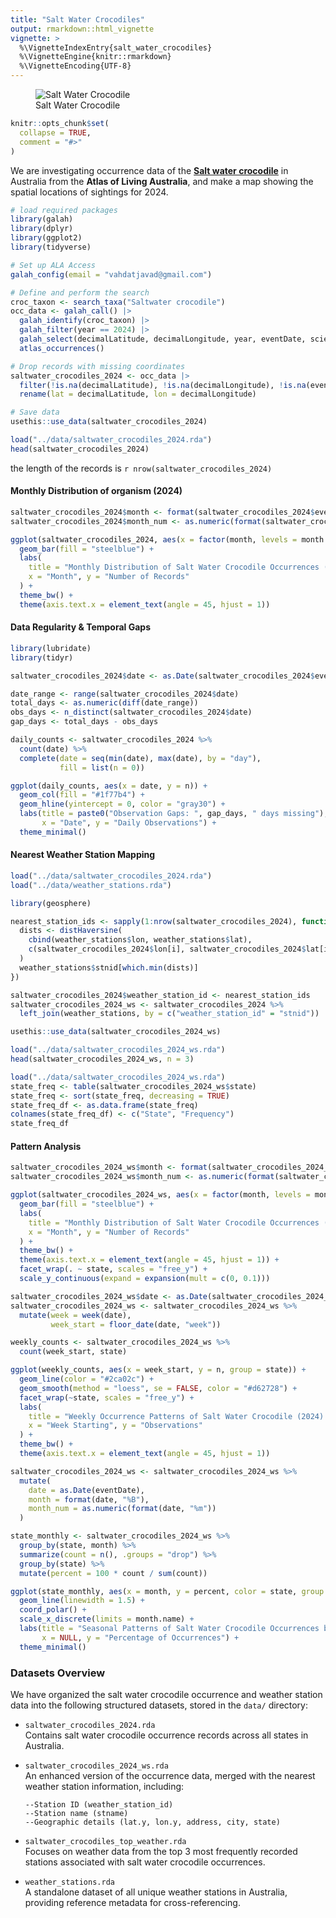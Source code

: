```yaml
---
title: "Salt Water Crocodiles"
output: rmarkdown::html_vignette
vignette: >
  %\VignetteIndexEntry{salt_water_crocodiles}
  %\VignetteEngine{knitr::rmarkdown}
  %\VignetteEncoding{UTF-8}
---
```


![Salt Water Crocodile](image/salt_water_crocodiles.jpg)

```r
knitr::opts_chunk$set(
  collapse = TRUE,
  comment = "#>"
)
```

We are investigating occurrence data of the [**Salt water crocodile**](https://en.wikipedia.org/wiki/Saltwater_crocodile) in Australia from the **Atlas of Living Australia**, and make a map showing the spatial locations of sightings for 2024.

```r
# load required packages
library(galah)
library(dplyr)
library(ggplot2)
library(tidyverse)
```

```r
# Set up ALA Access
galah_config(email = "vahdatjavad@gmail.com")

# Define and perform the search
croc_taxon <- search_taxa("Saltwater crocodile")
occ_data <- galah_call() |> 
  galah_identify(croc_taxon) |>  
  galah_filter(year == 2024) |>
  galah_select(decimalLatitude, decimalLongitude, year, eventDate, scientificName) |>
  atlas_occurrences()

# Drop records with missing coordinates
saltwater_crocodiles_2024 <- occ_data |> 
  filter(!is.na(decimalLatitude), !is.na(decimalLongitude), !is.na(eventDate)) |> 
  rename(lat = decimalLatitude, lon = decimalLongitude)

# Save data
usethis::use_data(saltwater_crocodiles_2024)
```

```r
load("../data/saltwater_crocodiles_2024.rda")
head(saltwater_crocodiles_2024)
```

the length of the records is `r nrow(saltwater_crocodiles_2024)`

#### Monthly Distribution of organism (2024)

```r
saltwater_crocodiles_2024$month <- format(saltwater_crocodiles_2024$eventDate, "%B")
saltwater_crocodiles_2024$month_num <- as.numeric(format(saltwater_crocodiles_2024$eventDate, "%m"))

ggplot(saltwater_crocodiles_2024, aes(x = factor(month, levels = month.name))) +
  geom_bar(fill = "steelblue") +
  labs(
    title = "Monthly Distribution of Salt Water Crocodile Occurrences (2024)",
    x = "Month", y = "Number of Records"
  ) +
  theme_bw() +
  theme(axis.text.x = element_text(angle = 45, hjust = 1))
```

#### Data Regularity & Temporal Gaps

```r
library(lubridate)
library(tidyr)

saltwater_crocodiles_2024$date <- as.Date(saltwater_crocodiles_2024$eventDate)

date_range <- range(saltwater_crocodiles_2024$date)
total_days <- as.numeric(diff(date_range))
obs_days <- n_distinct(saltwater_crocodiles_2024$date)
gap_days <- total_days - obs_days

daily_counts <- saltwater_crocodiles_2024 %>%
  count(date) %>%
  complete(date = seq(min(date), max(date), by = "day"), 
           fill = list(n = 0))

ggplot(daily_counts, aes(x = date, y = n)) +
  geom_col(fill = "#1f77b4") +
  geom_hline(yintercept = 0, color = "gray30") +
  labs(title = paste0("Observation Gaps: ", gap_days, " days missing"),
       x = "Date", y = "Daily Observations") +
  theme_minimal()
```

#### Nearest Weather Station Mapping

```r
load("../data/saltwater_crocodiles_2024.rda")
load("../data/weather_stations.rda")
```

```r
library(geosphere)

nearest_station_ids <- sapply(1:nrow(saltwater_crocodiles_2024), function(i) {
  dists <- distHaversine(
    cbind(weather_stations$lon, weather_stations$lat),
    c(saltwater_crocodiles_2024$lon[i], saltwater_crocodiles_2024$lat[i])
  )
  weather_stations$stnid[which.min(dists)]
})

saltwater_crocodiles_2024$weather_station_id <- nearest_station_ids
saltwater_crocodiles_2024_ws <- saltwater_crocodiles_2024 %>%
  left_join(weather_stations, by = c("weather_station_id" = "stnid"))

usethis::use_data(saltwater_crocodiles_2024_ws)
```

```r
load("../data/saltwater_crocodiles_2024_ws.rda")
head(saltwater_crocodiles_2024_ws, n = 3)
```

```r
load("../data/saltwater_crocodiles_2024_ws.rda")
state_freq <- table(saltwater_crocodiles_2024_ws$state)
state_freq <- sort(state_freq, decreasing = TRUE)
state_freq_df <- as.data.frame(state_freq)
colnames(state_freq_df) <- c("State", "Frequency")
state_freq_df
```

#### Pattern Analysis

```r
saltwater_crocodiles_2024_ws$month <- format(saltwater_crocodiles_2024_ws$eventDate, "%B")
saltwater_crocodiles_2024_ws$month_num <- as.numeric(format(saltwater_crocodiles_2024_ws$eventDate, "%m"))

ggplot(saltwater_crocodiles_2024_ws, aes(x = factor(month, levels = month.name))) +
  geom_bar(fill = "steelblue") +
  labs(
    title = "Monthly Distribution of Salt Water Crocodile Occurrences (2024) by State",
    x = "Month", y = "Number of Records"
  ) +
  theme_bw() +
  theme(axis.text.x = element_text(angle = 45, hjust = 1)) +
  facet_wrap(. ~ state, scales = "free_y") +
  scale_y_continuous(expand = expansion(mult = c(0, 0.1)))
```

```r
saltwater_crocodiles_2024_ws$date <- as.Date(saltwater_crocodiles_2024_ws$eventDate)
saltwater_crocodiles_2024_ws <- saltwater_crocodiles_2024_ws %>%
  mutate(week = week(date),
         week_start = floor_date(date, "week"))

weekly_counts <- saltwater_crocodiles_2024_ws %>%
  count(week_start, state)

ggplot(weekly_counts, aes(x = week_start, y = n, group = state)) +
  geom_line(color = "#2ca02c") +
  geom_smooth(method = "loess", se = FALSE, color = "#d62728") +
  facet_wrap(~state, scales = "free_y") +
  labs(
    title = "Weekly Occurrence Patterns of Salt Water Crocodile (2024) with Trend Lines",
    x = "Week Starting", y = "Observations"
  ) +
  theme_bw() +
  theme(axis.text.x = element_text(angle = 45, hjust = 1))
```

```r
saltwater_crocodiles_2024_ws <- saltwater_crocodiles_2024_ws %>%
  mutate(
    date = as.Date(eventDate),
    month = format(date, "%B"),
    month_num = as.numeric(format(date, "%m"))
  )

state_monthly <- saltwater_crocodiles_2024_ws %>%
  group_by(state, month) %>%
  summarize(count = n(), .groups = "drop") %>%
  group_by(state) %>%
  mutate(percent = 100 * count / sum(count))

ggplot(state_monthly, aes(x = month, y = percent, color = state, group = state)) +
  geom_line(linewidth = 1.5) +
  coord_polar() +
  scale_x_discrete(limits = month.name) +
  labs(title = "Seasonal Patterns of Salt Water Crocodile Occurrences by State",
       x = NULL, y = "Percentage of Occurrences") +
  theme_minimal()
```

### Datasets Overview

We have organized the salt water crocodile occurrence and weather station data into the following structured datasets, stored in the `data/` directory:

-   `saltwater_crocodiles_2024.rda`  
    Contains salt water crocodile occurrence records across all states in Australia.

-   `saltwater_crocodiles_2024_ws.rda`  
    An enhanced version of the occurrence data, merged with the nearest weather station information, including:

    ```
    --Station ID (weather_station_id)
    --Station name (stname)
    --Geographic details (lat.y, lon.y, address, city, state)
    ```

-   `saltwater_crocodiles_top_weather.rda`  
    Focuses on weather data from the top 3 most frequently recorded stations associated with salt water crocodile occurrences.

-   `weather_stations.rda`  
    A standalone dataset of all unique weather stations in Australia, providing reference metadata for cross-referencing.
